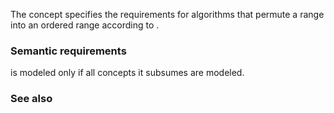 {{cpp/title|sortable}}
{{cpp/iterator/navbar}}
{{ddcl | header=iterator | since=c++20 | 1=
template&lt; class I, class Comp = ranges::less, class Proj = std::identity &gt;
concept sortable =
    std::permutable&lt;I&gt; &amp;&amp;
    std::indirect_strict_weak_order&lt;Comp, std::projected&lt;I, Proj&gt;&gt;;
}}

The {{tt|sortable}} concept specifies the requirements for algorithms that permute a range into an ordered range according to {{tt|Comp}}.

===Semantic requirements===
{{c|std::sortable&lt;I, Comp, Proj&gt;}} is modeled only if all concepts it subsumes are modeled.

===See also===
{{dsc begin}}
{{dsc inc | cpp/algorithm/ranges/dsc sort}}
{{dsc inc | cpp/algorithm/ranges/dsc stable_sort}}
{{dsc inc | cpp/algorithm/ranges/dsc partial_sort}}
{{dsc inc | cpp/algorithm/ranges/dsc nth_element}}
{{dsc inc | cpp/algorithm/ranges/dsc inplace_merge}}
{{dsc inc | cpp/algorithm/ranges/dsc push_heap}}
{{dsc inc | cpp/algorithm/ranges/dsc pop_heap}}
{{dsc inc | cpp/algorithm/ranges/dsc make_heap}}
{{dsc inc | cpp/algorithm/ranges/dsc sort_heap}}
{{dsc inc | cpp/algorithm/ranges/dsc next_permutation}}
{{dsc inc | cpp/algorithm/ranges/dsc prev_permutation}}
{{dsc end}}

{{langlinks|es|ja|zh}}